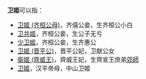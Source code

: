 '''卫姬'''可以指：

*[[卫姬_(齐桓公母)|卫姬 (齐桓公母)]]，齐僖公妾，生齐桓公小白
*[[卫共姬|卫共姬]]，齐桓公妾，生公子无亏 
*[[少卫姬|少卫姬]]，齐桓公妾，生齐惠公 
*[[卫姬_(晋平公)|卫姬 (晋平公)]]，晋平公妃，卫献公女
*[[衛姬_(齊威王)|衛姬 (齊威王)]]，齊威王妃，生齊宣王庶弟[[郊師|郊師]]
*[[卫姬|卫姬]]，汉平帝母，中山卫姬

{{disambig|Cat=二字人名消歧義|W}}